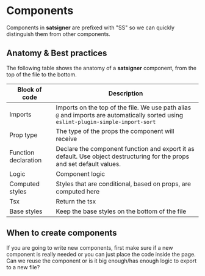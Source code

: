 # Components

Components in **satsigner** are prefixed with "SS" so we can quickly distinguish them from other components.

## Anatomy & Best practices

The following table shows the anatomy of a **satsigner** component, from the top of the file to the bottom.

| Block of code        | Description                                                                                                                         |
| -------------------- | ----------------------------------------------------------------------------------------------------------------------------------- |
| Imports              | Imports on the top of the file. We use path alias `@` and imports are automatically sorted using `eslint-plugin-simple-import-sort` |
| Prop type            | The type of the props the component will receive                                                                                    |
| Function declaration | Declare the component function and export it as default. Use object destructuring for the props and set default values.             |
| Logic                | Component logic                                                                                                                     |
| Computed styles      | Styles that are conditional, based on props, are computed here                                                                      |
| Tsx                  | Return the tsx                                                                                                                      |
| Base styles          | Keep the base styles on the bottom of the file                                                                                      |

## When to create components

If you are going to write new components, first make sure if a new component is really needed or you can just place the code inside the page.
Can we reuse the component or is it big enough/has enough logic to export to a new file?
